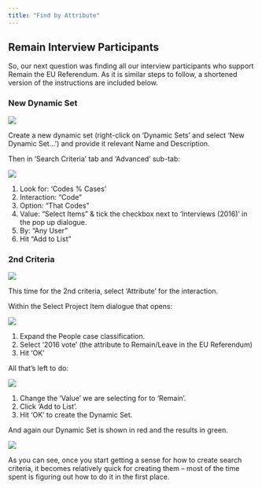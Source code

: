 ```yaml
---
title: "Find by Attribute"
---
```


## Remain Interview Participants

So, our next question was finding all our interview participants who support Remain the EU Referendum. As it is similar steps to follow, a shortened version of the instructions are included below.

### New Dynamic Set

::: instructions

![](../images/dynamic-b-info.png)

Create a new dynamic set (right-click on 'Dynamic Sets' and select 'New Dynamic Set...') and provide it relevant Name and Description.

:::

Then in 'Search Criteria' tab and 'Advanced' sub-tab:

::: instructions

![](../images/dnyamic-set-b-c1.png)

1. Look for: 'Codes % Cases'
2. Interaction: "Code"
3. Option: "That Codes"
4. Value: "Select Items" & tick the checkbox next to 'Interviews (2016)' in the pop up dialogue.
5. By: "Any User"
6. Hit "Add to List"

:::

### 2nd Criteria

::: instructions

![](../images/dynamic-set-b-interaction.png)

This time for the 2nd criteria, select 'Attribute' for the interaction.

:::

Within the Select Project Item dialogue that opens:

::: instructions

![](../images/dynamic-set-b-attrib.png)

1. Expand the People case classification.
2. Select '2016 vote' (the attribute to Remain/Leave in the EU Referendum)
3. Hit 'OK'

::: 

All that's left to do:

::: instructions

![](../images/dynamic-set-b-remain.png)

1. Change the 'Value' we are selecting for to 'Remain'.
2. Click 'Add to List'.
3. Hit 'OK' to create the Dynamic Set.

:::

And again our Dynamic Set is shown in red and the results in green.

![](../images/dynamic-set-b-done.png)

As you can see, once you start getting a sense for how to create search criteria, it becomes relatively quick for creating them -- most of the time spent is figuring out how to do it in the first place.

